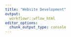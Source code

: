 ---
title: "Website Development"
output:
  workflowr::wflow_html
editor_options:
  chunk_output_type: console
---

